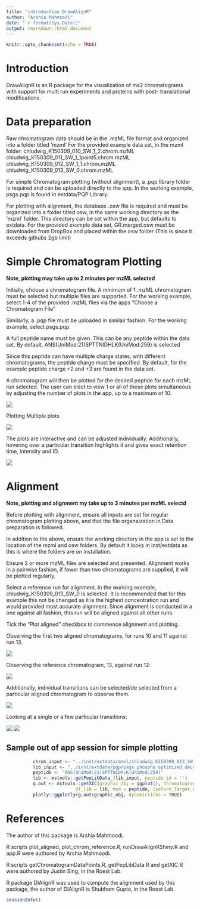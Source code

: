 ```yaml
---
title: "introduction_DrawAlignR"
author: "Arshia Mahmoodi"
date: "`r format(Sys.Date()"
output: rmarkdown::html_document
---
```


```r
knitr::opts_chunk$set(echo = TRUE)
```

# Introduction

DrawAlignR is an R package for the visualization of ms2 chromatograms with support for multi run experiments and proteins with post-
translational modifications.

# Data preparation

Raw chromatogram data should be in the .mzML file format and organized into a folder titled 'mzml'
For the provided example data set, in the mzml folder:
chludwig_K150309_010_SW_1_2.chrom.mzML
chludwig_K150309_011_SW_1_1point5.chrom.mzML
chludwig_K150309_012_SW_1_1.chrom.mzML
chludwig_K150309_013_SW_0.chrom.mzML

For simple Chromatogram plotting (without alignment), a .pqp library folder is required and can be uploaded directly to the app.
In the working example, psgs.pqp is found in extdata/PQP Library.

For plotting with alignment, the database .osw file is required and must be organized into a folder titled osw, in the same working directory as the 'mzml' folder. This directory can be set within the app, but defaults to extdata.
For the provided example data set, GR.merged.osw must be downloaded from DropBox and placed within the osw folder (This is since it
exceeds githubs 2gb limit)

# Simple Chromatogram Plotting

**Note, plotting may take up to 2 minutes per mzML selected**

Initially, choose a chromatogram file. A minimum of 1 .mzML chromatogram must be selected but multiple files are supported.
For the working example, select 1-4 of the provided .mzML files via the apps "Choose a Chromatogram File"

Similairly, a .pqp file must be uploaded in similair fashion. For the working example, select psgs.pqp.

A full peptide name must be given. This can be any peptide within the data set. By default, ANS(UniMod:21)SPTTNIDHLK(UniMod:259) is selected

Since this peptide can have multiple charge states, with different chromatograms, the peptide charge must be specified. By default, for 
the example peptide charge +2 and +3 are found in the data set.

A chromatogram will then be plotted for the desired peptide for each mzML run selected. The user can elect to view 1 or all of these plots simultaneous by adjusting the number of plots in the app, up to a maximum of 10.

![](./inst/extdata/image3.PNG)

Plotting Multiple plots

![](./inst/extdata/image2.PNG)

The plots are interactive and can be adjusted individually. Additionally, hovering over a particular transition highlights it and gives
exact retention time, intensity and ID.

![](./inst/extdata/image4.PNG)


# Alignment

**Note, plotting and alignment my take up to 3 minutes per mzML selectd**

Before plotting with alignment, ensure all inputs are set for regular chromatogram plotting above, and that the file organaization in 
Data preparation is followed.

In addition to the above, ensure the working directory in the app is set to the location of the mzml and osw folders. By default it looks
in inst/extdata as this is where the folders are on installation.

Ensure 2 or more mzML files are selected and presented. Alignment works in a pairwise fashion, if fewer than two chromatograms are supplied, it will be plotted regularly.

Select a reference run for alignment. In the working example, chludwig_K150309_013_SW_0 is selected. It is recommended that for this example this not be changed as it is the highest concentration run and would provided most accurate alignment. Since alignment is
conducted in a one against all fashion, this run will be aligned against all other runs.

Tick the "Plot aligned" checkbox to commence alignment and plotting.

Observing the first two aligned chromatograms, for runs 10 and 11 against run 13.

![](./inst/extdata/image5.PNG)

Observing the reference chromatogram, 13, against run 12:

![](./inst/extdata/image6.PNG)

Additionally, individual transitions can be selected/de selected from a particular aligned chromatogram to observe them.

![](./inst/extdata/image9.PNG)

Looking at a single or a few particular transitions:

![](./inst/extdata/image7.PNG)
![](./inst/extdata/image8.PNG)

## Sample out of app session for simple plotting

```r
          chrom_input <- "../inst/extdata/mzml/chludwig_K150309_013_SW_0.chrom.mzML"
          lib_input <- "../inst/extdata/pqp/psgs_phospho_optimized_decoys.pqp"
          peptide <- "ANS(UniMod:21)SPTTNIDHLK(UniMod:259)"
          lib <- mstools::getPepLibData_(lib_input, peptide_id = '')
          g.out <- mstools::getXIC(graphic_obj = ggplot(), chromatogram_file = chrom_input,
                          df_lib = lib, mod = peptide, Isoform_Target_Charge = 2)
          plotly::ggplotly(g.out$graphic_obj, dynamicTicks = TRUE)

```

# References

The author of this package is Arshia Mahmoodi.

R scripts plot_aligned, plot_chrom_reference.R, runDrawAlignRShiny.R and app.R were authored by Arshia Mahmoodi.

R scripts getChromatogramDataPoints.R, getPepLibData.R and getXIC.R were authored by Justin Sing, in the Roest Lab.

R package DIAlignR was used to compute the alignment used by this package, the author of DIAlignR is Shubham Gupta, in the Roest Lab.

```r
sessionInfo()
```